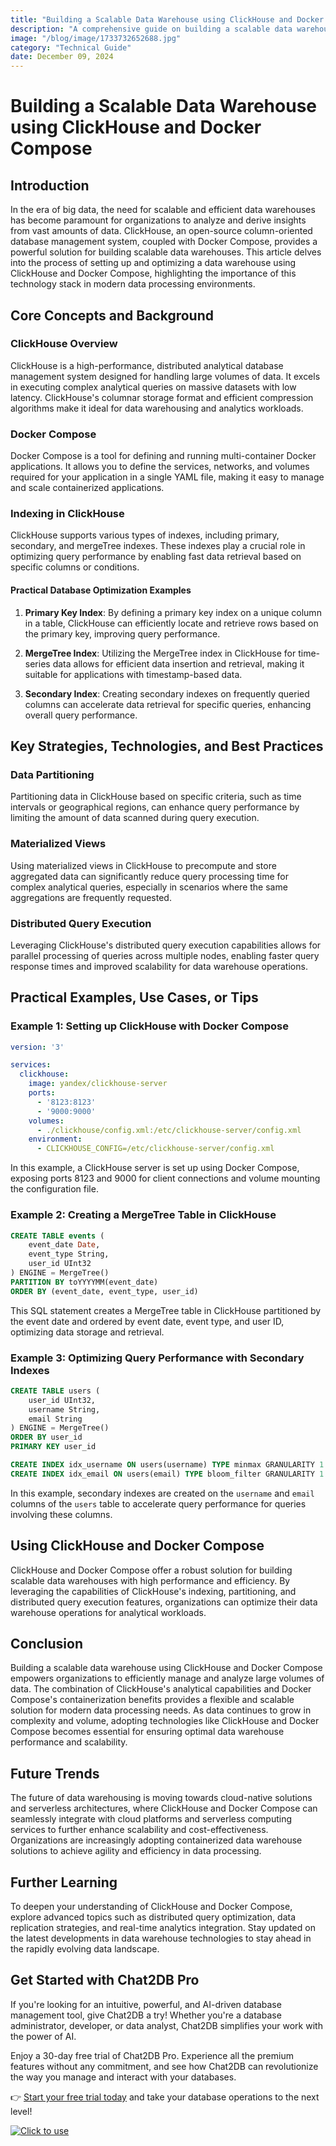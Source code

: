 ```yaml
---
title: "Building a Scalable Data Warehouse using ClickHouse and Docker Compose"
description: "A comprehensive guide on building a scalable data warehouse using ClickHouse and Docker Compose, exploring the key concepts, strategies, practical examples, and tools involved."
image: "/blog/image/1733732652688.jpg"
category: "Technical Guide"
date: December 09, 2024
---
```


# Building a Scalable Data Warehouse using ClickHouse and Docker Compose

## Introduction

In the era of big data, the need for scalable and efficient data warehouses has become paramount for organizations to analyze and derive insights from vast amounts of data. ClickHouse, an open-source column-oriented database management system, coupled with Docker Compose, provides a powerful solution for building scalable data warehouses. This article delves into the process of setting up and optimizing a data warehouse using ClickHouse and Docker Compose, highlighting the importance of this technology stack in modern data processing environments.

## Core Concepts and Background

### ClickHouse Overview

ClickHouse is a high-performance, distributed analytical database management system designed for handling large volumes of data. It excels in executing complex analytical queries on massive datasets with low latency. ClickHouse's columnar storage format and efficient compression algorithms make it ideal for data warehousing and analytics workloads.

### Docker Compose

Docker Compose is a tool for defining and running multi-container Docker applications. It allows you to define the services, networks, and volumes required for your application in a single YAML file, making it easy to manage and scale containerized applications.

### Indexing in ClickHouse

ClickHouse supports various types of indexes, including primary, secondary, and mergeTree indexes. These indexes play a crucial role in optimizing query performance by enabling fast data retrieval based on specific columns or conditions.

#### Practical Database Optimization Examples

1. **Primary Key Index**: By defining a primary key index on a unique column in a table, ClickHouse can efficiently locate and retrieve rows based on the primary key, improving query performance.

2. **MergeTree Index**: Utilizing the MergeTree index in ClickHouse for time-series data allows for efficient data insertion and retrieval, making it suitable for applications with timestamp-based data.

3. **Secondary Index**: Creating secondary indexes on frequently queried columns can accelerate data retrieval for specific queries, enhancing overall query performance.

## Key Strategies, Technologies, and Best Practices

### Data Partitioning

Partitioning data in ClickHouse based on specific criteria, such as time intervals or geographical regions, can enhance query performance by limiting the amount of data scanned during query execution.

### Materialized Views

Using materialized views in ClickHouse to precompute and store aggregated data can significantly reduce query processing time for complex analytical queries, especially in scenarios where the same aggregations are frequently requested.

### Distributed Query Execution

Leveraging ClickHouse's distributed query execution capabilities allows for parallel processing of queries across multiple nodes, enabling faster query response times and improved scalability for data warehouse operations.

## Practical Examples, Use Cases, or Tips

### Example 1: Setting up ClickHouse with Docker Compose

```yaml
version: '3'

services:
  clickhouse:
    image: yandex/clickhouse-server
    ports:
      - '8123:8123'
      - '9000:9000'
    volumes:
      - ./clickhouse/config.xml:/etc/clickhouse-server/config.xml
    environment:
      - CLICKHOUSE_CONFIG=/etc/clickhouse-server/config.xml
```

In this example, a ClickHouse server is set up using Docker Compose, exposing ports 8123 and 9000 for client connections and volume mounting the configuration file.

### Example 2: Creating a MergeTree Table in ClickHouse

```sql
CREATE TABLE events (
    event_date Date,
    event_type String,
    user_id UInt32
) ENGINE = MergeTree()
PARTITION BY toYYYYMM(event_date)
ORDER BY (event_date, event_type, user_id)
```

This SQL statement creates a MergeTree table in ClickHouse partitioned by the event date and ordered by event date, event type, and user ID, optimizing data storage and retrieval.

### Example 3: Optimizing Query Performance with Secondary Indexes

```sql
CREATE TABLE users (
    user_id UInt32,
    username String,
    email String
) ENGINE = MergeTree()
ORDER BY user_id
PRIMARY KEY user_id

CREATE INDEX idx_username ON users(username) TYPE minmax GRANULARITY 1
CREATE INDEX idx_email ON users(email) TYPE bloom_filter GRANULARITY 1
```

In this example, secondary indexes are created on the `username` and `email` columns of the `users` table to accelerate query performance for queries involving these columns.

## Using ClickHouse and Docker Compose

ClickHouse and Docker Compose offer a robust solution for building scalable data warehouses with high performance and efficiency. By leveraging the capabilities of ClickHouse's indexing, partitioning, and distributed query execution features, organizations can optimize their data warehouse operations for analytical workloads.

## Conclusion

Building a scalable data warehouse using ClickHouse and Docker Compose empowers organizations to efficiently manage and analyze large volumes of data. The combination of ClickHouse's analytical capabilities and Docker Compose's containerization benefits provides a flexible and scalable solution for modern data processing needs. As data continues to grow in complexity and volume, adopting technologies like ClickHouse and Docker Compose becomes essential for ensuring optimal data warehouse performance and scalability.

## Future Trends

The future of data warehousing is moving towards cloud-native solutions and serverless architectures, where ClickHouse and Docker Compose can seamlessly integrate with cloud platforms and serverless computing services to further enhance scalability and cost-effectiveness. Organizations are increasingly adopting containerized data warehouse solutions to achieve agility and efficiency in data processing.

## Further Learning

To deepen your understanding of ClickHouse and Docker Compose, explore advanced topics such as distributed query optimization, data replication strategies, and real-time analytics integration. Stay updated on the latest developments in data warehouse technologies to stay ahead in the rapidly evolving data landscape.

## Get Started with Chat2DB Pro

If you're looking for an intuitive, powerful, and AI-driven database management tool, give Chat2DB a try! Whether you're a database administrator, developer, or data analyst, Chat2DB simplifies your work with the power of AI.

Enjoy a 30-day free trial of Chat2DB Pro. Experience all the premium features without any commitment, and see how Chat2DB can revolutionize the way you manage and interact with your databases.

👉 [Start your free trial today](https://chat2db.ai/pricing) and take your database operations to the next level!


[![Click to use](/image/blog/bg/chat2db.jpg)](https://chat2db.ai/)
